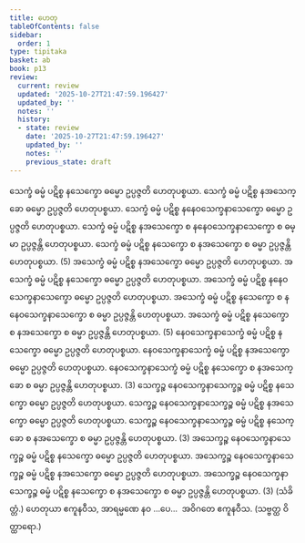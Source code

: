 ```yaml
---
title: ဟေတု
tableOfContents: false
sidebar:
  order: 1
type: tipitaka
basket: ab
book: p13
review:
  current: review
  updated: '2025-10-27T21:47:59.196427'
  updated_by: ''
  notes: ''
  history:
  - state: review
    date: '2025-10-27T21:47:59.196427'
    updated_by: ''
    notes: ''
    previous_state: draft
---
```



<ReviewStatus review={frontmatter.review} showDetails={true} />

<HypothesisAnnotation frontmatter={frontmatter} />

<DynamicBreadcrumb />

<Division number="39" book="p13" e="ch" v="40" p="189">

<Paragraph number="99" book="p13">
သေက္ခံ ဓမ္မံ ပဋိစ္စ နသေက္ခော ဓမ္မော ဥပ္ပဇ္ဇတိ ဟေတုပစ္စယာ. သေက္ခံ ဓမ္မံ ပဋိစ္စ နအသေက္ခော ဓမ္မော ဥပ္ပဇ္ဇတိ ဟေတုပစ္စယာ. သေက္ခံ ဓမ္မံ ပဋိစ္စ နနေဝသေက္ခနာသေက္ခော ဓမ္မော ဥပ္ပဇ္ဇတိ ဟေတုပစ္စယာ. သေက္ခံ ဓမ္မံ ပဋိစ္စ နအသေက္ခော စ နနေဝသေက္ခနာသေက္ခော စ ဓမ္မာ ဥပ္ပဇ္ဇန္တိ ဟေတုပစ္စယာ. သေက္ခံ ဓမ္မံ ပဋိစ္စ နသေက္ခော စ နအသေက္ခော စ ဓမ္မာ ဥပ္ပဇ္ဇန္တိ ဟေတုပစ္စယာ. (5)
</Paragraph>

<Paragraph number="100" book="p13">
အသေက္ခံ ဓမ္မံ ပဋိစ္စ နအသေက္ခော ဓမ္မော ဥပ္ပဇ္ဇတိ ဟေတုပစ္စယာ. အသေက္ခံ ဓမ္မံ ပဋိစ္စ နသေက္ခော ဓမ္မော ဥပ္ပဇ္ဇတိ ဟေတုပစ္စယာ. အသေက္ခံ ဓမ္မံ ပဋိစ္စ နနေဝသေက္ခနာသေက္ခော ဓမ္မော ဥပ္ပဇ္ဇတိ ဟေတုပစ္စယာ. အသေက္ခံ ဓမ္မံ ပဋိစ္စ နသေက္ခော စ နနေဝသေက္ခနာသေက္ခော စ ဓမ္မာ ဥပ္ပဇ္ဇန္တိ ဟေတုပစ္စယာ. အသေက္ခံ ဓမ္မံ ပဋိစ္စ နသေက္ခော စ နအသေက္ခော စ ဓမ္မာ ဥပ္ပဇ္ဇန္တိ ဟေတုပစ္စယာ. (5)
</Paragraph>

<Paragraph number="101" book="p13">
နေဝသေက္ခနာသေက္ခံ ဓမ္မံ ပဋိစ္စ နသေက္ခော ဓမ္မော ဥပ္ပဇ္ဇတိ ဟေတုပစ္စယာ. နေဝသေက္ခနာသေက္ခံ ဓမ္မံ ပဋိစ္စ နအသေက္ခော ဓမ္မော ဥပ္ပဇ္ဇတိ ဟေတုပစ္စယာ. နေဝသေက္ခနာသေက္ခံ ဓမ္မံ ပဋိစ္စ နသေက္ခော စ နအသေက္ခော စ ဓမ္မာ ဥပ္ပဇ္ဇန္တိ ဟေတုပစ္စယာ. (3)
</Paragraph>

<Paragraph number="102" book="p13">
သေက္ခဉ္စ နေဝသေက္ခနာသေက္ခဉ္စ ဓမ္မံ ပဋိစ္စ နသေက္ခော ဓမ္မော ဥပ္ပဇ္ဇတိ ဟေတုပစ္စယာ. သေက္ခဉ္စ နေဝသေက္ခနာသေက္ခဉ္စ ဓမ္မံ ပဋိစ္စ နအသေက္ခော ဓမ္မော ဥပ္ပဇ္ဇတိ ဟေတုပစ္စယာ. သေက္ခဉ္စ နေဝသေက္ခနာသေက္ခဉ္စ ဓမ္မံ ပဋိစ္စ နသေက္ခော စ နအသေက္ခော စ ဓမ္မာ ဥပ္ပဇ္ဇန္တိ ဟေတုပစ္စယာ. (3)
</Paragraph>

<Paragraph number="103" book="p13">
အသေက္ခဉ္စ နေဝသေက္ခနာသေက္ခဉ္စ ဓမ္မံ ပဋိစ္စ နသေက္ခော ဓမ္မော ဥပ္ပဇ္ဇတိ ဟေတုပစ္စယာ. အသေက္ခဉ္စ နေဝသေက္ခနာသေက္ခဉ္စ ဓမ္မံ ပဋိစ္စ နအသေက္ခော ဓမ္မော ဥပ္ပဇ္ဇတိ ဟေတုပစ္စယာ. အသေက္ခဉ္စ နေဝသေက္ခနာသေက္ခဉ္စ ဓမ္မံ ပဋိစ္စ နသေက္ခော စ နအသေက္ခော စ ဓမ္မာ ဥပ္ပဇ္ဇန္တိ ဟေတုပစ္စယာ. (3) (သံခိတ္တံ.)
</Paragraph>

<Paragraph number="104" book="p13">
ဟေတုယာ ဧကူနဝီသ, အာရမ္မဏေ နဝ …ပေ…  အဝိဂတေ ဧကူနဝီသ. (သဗ္ဗတ္ထ ဝိတ္ထာရော.)
</Paragraph>
</Division>